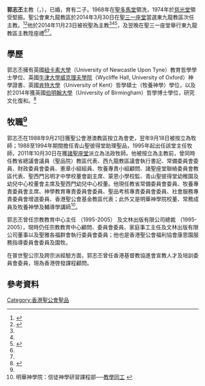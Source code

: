 {{Infobox Officeholder
|name           = 郭志丕
|image          = 
|caption        = 郭志丕[[主教|主教]]
|office1        = [[香港聖公會|香港聖公會]][[東九龍教區|東九龍教區]][[主教|主教]]
|term_start1    = 2014年11月24日<ref name="A">{{cite news|url=http://www.christianweekly.net/2014/ta2023282.htm|title=香港聖公會東九龍教區　郭志丕主教陞座禮|newspaper=基督教週報．要聞|author=|language=zh-hant|date=第2623期．2014年11月30日}}</ref><ref name="B">{{cite news|url=http://www.gospelherald.com.hk/news/gen-3057/香港聖公會聖郭志丕|title=香港聖公會祝聖郭志丕法政牧師為主教|newspaper=基督日報|author=梁頌恩|language=zh-hant|date=2014年11月24日}}</ref>
|term_end1      = 
|predecessor1   = [[徐贊生|徐贊生]]
|successor1     = 
|office2        = [[聖公會港澳教區|聖公會港澳教區]][[青山聖彼得堂|青山聖彼得堂]]堂主任
|term_start2    = 1995年<ref name="A"></ref><ref name="B"></ref><ref name="C">{{cite news|url=http://echo.hkskh.org/issue.aspx?lang=2&id=166&nid=1199|title=郭志丕法政牧師小檔案|newspaper=教聲|author=|language=zh-hant|date=第1987期．2014年4月6日}}</ref>
|term_end2      = 1998年10月24日<ref name="D">[[香港聖公會|香港聖公會]]於1998年10月25日成立</ref>
|predecessor2   = 黃德榮
|successor2     = 
|office3        = [[香港聖公會|香港聖公會]][[西九龍教區|西九龍教區]][[青山聖彼得堂|青山聖彼得堂]]堂主任
|term_start3    = 1998年10月25日<ref name="D"></ref>
|term_end3      = 2014年8月31日<ref name="E">2014年9月1日至2014年12月31日期間，由劉子睿牧師擔任署理堂主任。詳情可瀏覽連結──{{cite news|url=http://echo.hkskh.org/issue.aspx?lang=2&id=197&nid=1421|title=青山聖彼得堂歡送郭志丕牧師|newspaper=教聲|author=|language=zh-hant|date=第2020期．2014年11月23日}}</ref>
|predecessor3   = 
|successor3     = 黃健新<ref name="E"></ref>
|birth_date     = {{birth year and age|1959}}
|birth_place    = {{HKG-1955}}
|nationality    = {{CNHK}}
|residence      = {{HKG}}
|religion       = [[基督新教|基督新教]][[聖公宗|聖公宗]]
}}

'''郭志丕'''主教（{{lang-en|The Right Reverend Dr Timothy Chi-pei Kwok}}，{{bd|1959年}}），已婚，育有二子。1968年在[[聖多馬堂|聖多馬堂]]領洗，1974年於[[慈光堂|慈光堂]]領受堅振。聖公會東九龍教區於2014年3月30日在[[聖三一座堂|聖三一座堂]]當選東九龍教區次任主教。<ref>{{cite news|url=http://echo.hkskh.org/issue.aspx?lang=2&id=166|title=郭志丕法政牧師當選東九龍教區第二任主教|newspaper=教聲|author=|language=zh-hant|date=第1987期．2014年4月6日|accessdate=2016年2月10日|archive-date=2017年3月22日|archive-url=https://web.archive.org/web/20170322203429/http://echo.hkskh.org/issue.aspx?lang=2&id=166|dead-url=no}}</ref><ref>{{cite news|url=http://kkp.org.hk/node/7942|title=聖公會郭志丕法政牧師　當選東九龍教區主教|newspaper=[[公教報|公教報]]|author=|language=zh-hant|date=2014年4月4日|accessdate=2016年2月10日|archive-date=2017年3月22日|archive-url=https://web.archive.org/web/20170322203427/http://kkp.org.hk/node/7942|dead-url=no}}</ref>他於2014年11月23日被祝聖為主教<ref name="A"></ref><ref name="B"></ref><ref>{{cite news|url=http://echo.hkskh.org/issue.aspx?lang=2&id=197|title=離開青山走入東九龍　郭志丕牧師靜聽上帝微聲|newspaper=教聲|author=|language=zh-hant|date=第2020期．2014年11月23日|accessdate=2016年2月10日|archive-date=2018年9月23日|archive-url=https://web.archive.org/web/20180923162929/http://echo.hkskh.org/issue.aspx?lang=2&id=197|dead-url=no}}</ref>，及翌晚在聖三一座堂舉行東九龍教區主教陞座禮<ref name="A"></ref><ref name="B"></ref>。

== 學歷 ==
郭志丕擁有英國[[纽卡斯尔大学_(英国)|紐卡素大學]]（University of Newcastle Upon Tyne）教育哲學學士學位、英國[[牛津大學威克理夫學院|牛津大學威克理夫學院]]（Wycliffe Hall, University of Oxford）神學證書、英國[[肯特大學|肯特大學]]（University of Kent）哲學碩士（牧養神學）學位，以及於2014年獲英國[[伯明翰大学|伯明翰大學]]（University of Birmingham）哲學博士學位，研究文化復和。<ref>{{Cite book|title=Beyond Binary Opposition: Hybridity and Reconciliation in the Context of Hong Kong|last=Kwok|first=Chi-pei|publisher=PhD Diss., University of Birmingham|year=2014|isbn=|location=|pages=}}</ref>

== 牧職<ref name="C"></ref> ==
郭志丕在1988年9月21日獲聖公會港澳教區按立為會吏，翌年9月18日被按立為牧師；1988至1994年期間擔任青山聖彼得堂助理聖品，1995年起出任該堂主任牧師，2011年10月30日在獲[[諸聖座堂|諸聖座堂]]派立為法政牧師。他被按立為主教前，曾同時任教省總議會議員（聖品院）教區代表、西九龍教區議會執行書記、常備委員會委員、財政委員會委員、憲章小組組員、牧養專責小組顧問、諸聖座堂聯絡委員會教區代表、聖西門呂明才中學校董會副主席、蒙恩小學校監、青山聖彼得堂幼稚園及幼兒中心校董會主席及聖西門幼兒中心校董。他現任教省常備委員會委員、牧養專責委員會主席、神學教育專責委員會委員、聖品考核專責委員會委員、社會服務專責委員會增選委員、香港聖公會基金教區代表；此外又是明華神學院校董、常務成員及牧養神學及輔導學講師<ref>明華神學院：信徒神學研習課程部──[http://learnatminghua.org/tc/teaching-staff 教學同工] {{Wayback|url=http://learnatminghua.org/tc/teaching-staff |date=20160131145849 }}</ref>。

郭志丕曾任宗教教育中心主任 （1995-2005） 及文林出版有限公司總裁 （1995-2005），現時仍任宗教教育中心顧問、委員會委員、家庭事工主任及文林出版有限公司董事以及聖雅各福群會執行委員會委員；他也是香港聖公會福利協會康恩園服務指導委員會委員及園牧。

在普世聖公宗及跨宗派經驗方面，郭志丕曾任香港基督教協進會宣教人才及培訓委員會委員，現為香港啓發課程顧問。

== 參考資料 ==
{{reflist}}

{{Start box}}
{{S-rel|ac}}
{{s-bef|before=[[徐贊生|徐贊生]]}}
{{S-ttl|title=[[聖公會東九龍教區|聖公會東九龍教區]]主教|years=2014年11月24日起}}
{{s-inc}}
{{end}}

{{香港聖公會}}

{{DEFAULTSORT:郭志丕}}

[[Category:香港聖公會聖品|Category:香港聖公會聖品]]